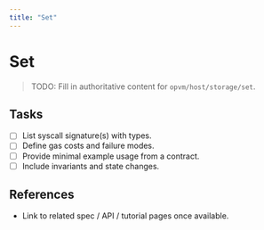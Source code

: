 ```yaml
---
title: "Set"
---
```


# Set

> TODO: Fill in authoritative content for `opvm/host/storage/set`.

## Tasks
- [ ] List syscall signature(s) with types.
- [ ] Define gas costs and failure modes.
- [ ] Provide minimal example usage from a contract.
- [ ] Include invariants and state changes.

## References
- Link to related spec / API / tutorial pages once available.
